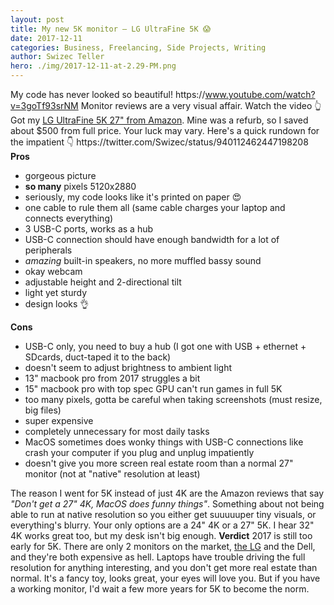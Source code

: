 ```yaml
---
layout: post
title: My new 5K monitor – LG UltraFine 5K 😱
date: 2017-12-11
categories: Business, Freelancing, Side Projects, Writing
author: Swizec Teller
hero: ./img/2017-12-11-at-2.29-PM.png
---
```


My code has never looked so beautiful! https&#x3A;//www.youtube.com/watch?v=3goTf93srNM Monitor reviews are a very visual affair. Watch the video 👆 Got my [LG UltraFine 5K 27" from Amazon](http://amzn.to/2C3SlsD). Mine was a refurb, so I saved about $500 from full price. Your luck may vary. Here's a quick rundown for the impatient 👇 https&#x3A;//twitter.com/Swizec/status/940112462447198208 **Pros**

-   gorgeous picture
-   **so many** pixels 5120x2880
-   seriously, my code looks like it's printed on paper 😍
-   one cable to rule them all (same cable charges your laptop and connects everything)
-   3 USB-C ports, works as a hub
-   USB-C connection should have enough bandwidth for a lot of peripherals
-   _amazing_ built-in speakers, no more muffled bassy sound
-   okay webcam
-   adjustable height and 2-directional tilt
-   light yet sturdy
-   design looks 👌

**Cons**

-   USB-C only, you need to buy a hub (I got one with USB + ethernet + SDcards, duct-taped it to the back)
-   doesn't seem to adjust brightness to ambient light
-   13" macbook pro from 2017 struggles a bit
-   15" macbook pro with top spec GPU can't run games in full 5K
-   too many pixels, gotta be careful when taking screenshots (must resize, big files)
-   super expensive
-   completely unnecessary for most daily tasks
-   MacOS sometimes does wonky things with USB-C connections like crash your computer if you plug and unplug impatiently
-   doesn't give you more screen real estate room than a normal 27" monitor (not at "native" resolution at least)

The reason I went for 5K instead of just 4K are the Amazon reviews that say _"Don't get a 27" 4K, MacOS does funny things"_. Something about not being able to run at native resolution so you either get suuuuuper tiny visuals, or everything's blurry. Your only options are a 24" 4K or a 27" 5K. I hear 32" 4K works great too, but my desk isn't big enough. **Verdict** 2017 is still too early for 5K. There are only 2 monitors on the market, [the LG](http://amzn.to/2C3SlsD) and the Dell, and they're both expensive as hell. Laptops have trouble driving the full resolution for anything interesting, and you don't get more real estate than normal. It's a fancy toy, looks great, your eyes will love you. But if you have a working monitor, I'd wait a few more years for 5K to become the norm.
